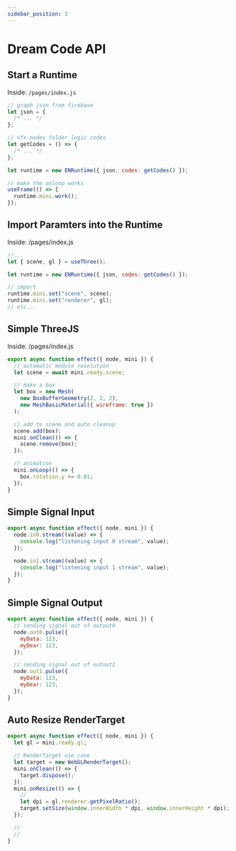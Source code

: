 ```yaml
---
sidebar_position: 3
---
```


# Dream Code API

## Start a Runtime

Inside: `/pages/index.js`

```js
// graph json from firebase
let json = {
  /* ... */
};

// vfx-nodes folder logic codes
let getCodes = () => {
  /* ... */
};

let runtime = new ENRuntime({ json, codes: getCodes() });

// make the onloop works
useFrame(() => {
  runtime.mini.work();
});
```

## Import Paramters into the Runtime

Inside: /pages/index.js

```js
//...
let { scene, gl } = useThree();

let runtime = new ENRuntime({ json, codes: getCodes() });

// import
runtime.mini.set("scene", scene);
runtime.mini.set("renderer", gl);
// etc...
```

## Simple ThreeJS

Inside: /pages/index.js

```js
export async function effect({ node, mini }) {
  // automatic module resolution
  let scene = await mini.ready.scene;

  // make a box
  let box = new Mesh(
    new BoxBufferGeometry(2, 2, 2),
    new MeshBasicMaterial({ wireframe: true })
  );

  // add to scene and auto cleanup
  scene.add(box);
  mini.onClean(() => {
    scene.remove(box);
  });

  // animation
  mini.onLoop(() => {
    box.rotation.y += 0.01;
  });
}
```

## Simple Signal Input

```js
export async function effect({ node, mini }) {
  node.in0.stream((value) => {
    console.log("listening input 0 stream", value);
  });

  node.in1.stream((value) => {
    console.log("listening input 1 stream", value);
  });
}
```

## Simple Signal Output

```js
export async function effect({ node, mini }) {
  // sending signal out of outout0
  node.out0.pulse({
    myData: 123,
    myDear: 123,
  });

  // sending signal out of outout1
  node.out1.pulse({
    myData: 123,
    myDear: 123,
  });
}
```

## Auto Resize RenderTarget

```js
export async function effect({ node, mini }) {
  let gl = mini.ready.gl;

  // RenderTarget use case
  let target = new WebGLRenderTarget();
  mini.onClean(() => {
    target.dispose();
  });
  mini.onResize(() => {
    //
    let dpi = gl.renderer.getPixelRatio();
    target.setSize(window.innerWidth * dpi, window.innerHeight * dpi);
  });

  //
  //
}
```
